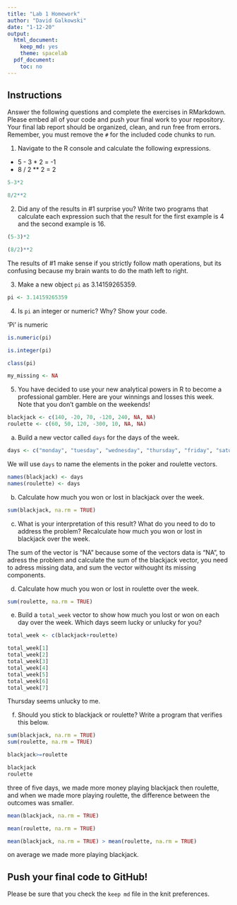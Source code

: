 ```yaml
---
title: "Lab 1 Homework"
author: "David Galkowski"
date: "1-12-20"
output:
  html_document:
    keep_md: yes
    theme: spacelab
  pdf_document:
    toc: no
---
```


## Instructions
Answer the following questions and complete the exercises in RMarkdown. Please embed all of your code and push your final work to your repository. Your final lab report should be organized, clean, and run free from errors. Remember, you must remove the `#` for the included code chunks to run.  

1. Navigate to the R console and calculate the following expressions.  
  + 5 - 3 * 2    = -1
  + 8 / 2 ** 2   =  2
```r
5-3*2
```

```r
8/2**2
```
  
  
2. Did any of the results in #1 surprise you? Write two programs that calculate each expression such that the result for the first example is 4 and the second example is 16.  
```r
(5-3)*2
```

```r
(8/2)**2
```


The results of #1 make sense if you strictly follow math operations, but its confusing because my brain wants to do the math left to right.  

3. Make a new object `pi` as 3.14159265359.  

```r
pi <- 3.14159265359
```


4. Is `pi` an integer or numeric? Why? Show your code.  

'Pi' is numeric 
```r
is.numeric(pi)
```

```r
is.integer(pi)
```

```r
class(pi)
```

```r
my_missing <- NA
```


5. You have decided to use your new analytical powers in R to become a professional gambler. Here are your winnings and losses this week. Note that you don't gamble on the weekends!  
```r
blackjack <- c(140, -20, 70, -120, 240, NA, NA)
roulette <- c(60, 50, 120, -300, 10, NA, NA)
```

a. Build a new vector called `days` for the days of the week. 

```r
days <- c("monday", "tuesday", "wednesday", "thursday", "friday", "saturday", "sunday")
```


We will use `days` to name the elements in the poker and roulette vectors.
```r
names(blackjack) <- days
names(roulette) <- days
```

b. Calculate how much you won or lost in blackjack over the week.  

```r
sum(blackjack, na.rm = TRUE)
```




c. What is your interpretation of this result? What do you need to do to address the problem? Recalculate how much you won or lost in blackjack over the week.  

The sum of the vector is "NA" because some of the vectors data is "NA", to adress the problem and calculate the sum of the blackjack vector, you need to adress missing data, and sum the vector withought its missing components.

d. Calculate how much you won or lost in roulette over the week.  
```r
sum(roulette, na.rm = TRUE)
```


e. Build a `total_week` vector to show how much you lost or won on each day over the week. Which days seem lucky or unlucky for you?
```r
total_week <- c(blackjack+roulette)
```

```r
total_week[1]
total_week[2]
total_week[3]
total_week[4]
total_week[5]
total_week[6]
total_week[7]
```
Thursday seems unlucky to me. 


f. Should you stick to blackjack or roulette? Write a program that verifies this below.  
```r
sum(blackjack, na.rm = TRUE)
sum(roulette, na.rm = TRUE)
```

```r
blackjack>=roulette
```

```r
blackjack
roulette
```
three of five days, we made more money playing blackjack then roulette, and when we made more playing roulette, the difference between the outcomes was smaller. 

```r
mean(blackjack, na.rm = TRUE)
```

```r
mean(roulette, na.rm = TRUE)
```

```r
mean(blackjack, na.rm = TRUE) > mean(roulette, na.rm = TRUE)
```

on average we made more playing blackjack. 

## Push your final code to GitHub!
Please be sure that you check the `keep md` file in the knit preferences.  
